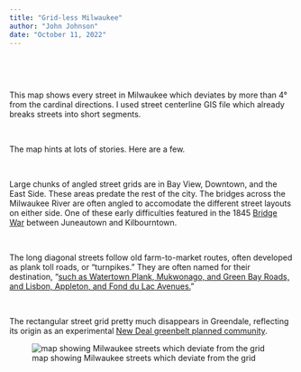 ```yaml
---
title: "Grid-less Milwaukee"
author: "John Johnson"
date: "October 11, 2022"
---
```


::: {.column-margin}

<br>

<br>

This map shows every street in Milwaukee which deviates by more than 4° from the cardinal directions. I used street centerline GIS file which already breaks streets into short segments.

<br>

The map hints at lots of stories. Here are a few.

<br>

Large chunks of angled street grids are in Bay View, Downtown, and the East Side. These areas predate the rest of the city. The bridges across the Milwaukee River are often angled to accomodate the different street layouts on either side. One of these early difficulties featured in the 1845 [Bridge War](https://emke.uwm.edu/entry/bridge-war/) between Juneautown and Kilbourntown.

<br>

The long diagonal streets follow old farm-to-market routes, often developed as plank toll roads, or "turnpikes." They are often named for their destination, "[such as Watertown Plank, Mukwonago, and Green Bay Roads, and Lisbon, Appleton, and Fond du Lac Avenues.](https://emke.uwm.edu/entry/county-roads/)"

<br>

The rectangular street grid pretty much disappears in Greendale, reflecting its origin as an experimental [New Deal greenbelt planned community](https://emke.uwm.edu/entry/greendale/).

:::

![map showing Milwaukee streets which deviate from the grid](graphics/gridless-milwaukee.jpg)